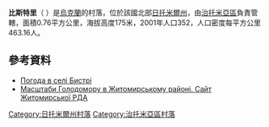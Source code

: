 {{Infobox settlement
|name = 比斯特里
|native_name =
|settlement_type = 村落
|latd=50
|latm=13
|lats=08
|longd=28
|longm=46
|longs=50
|latNS = N
|longEW = E
|pushpin_map=Ukraine
|pushpin_map_caption = 比斯特里在烏克蘭的位置
|coordinates_display = inline,title
|coordinates_region = UK
|subdivision_type = [[世界政區索引|國家]]
|subdivision_name = [[烏克蘭|烏克蘭]]
|subdivision_type1 = [[烏克蘭行政區劃|州]]
|subdivision_name1 = [[日托米爾州|日托米爾州]]
|subdivision_type2 = 區
|subdivision_name2 = [[治托米亞區|治托米亞區]]
|population_as_of = 2001
|population_footnotes =
|population_total = 352
|area_total_km2 = 0.76
|population_density_km2 = auto
|pop_est_footnotes = 
|pop_est_as_of = 
|population_est = 
|elevation_m = 175
|timezone = [[歐洲東部時間|EET]]
|utc_offset = +2
|timezone_DST = EEST
|utc_offset_DST = +3
|postal_code_type = {{le|烏克蘭郵區編號|Postal codes in Ukraine|郵區編號}}
|postal_code =  10000
|blank_name = {{le|烏克蘭電話區號|Telephone numbers in Ukraine|電話區號}}
|blank_info = +380 412
|blank1_name = KOATUU
|blank1_info = 1822086802
}}

'''比斯特里'''（ {{lang-uk|Бистрі}}）是[[烏克蘭|烏克蘭]]的村落，位於該國北部[[日托米爾州|日托米爾州]]，由[[治托米亞區|治托米亞區]]負責管轄，面積0.76平方公里，海拔高度175米，2001年人口352，人口密度每平方公里463.16人。

==參考資料==
{{reflist}}
* [http://weather.in.ua/ua/zhitomirskaja/1152 Погода в селі Бистрі] {{Wayback|url=http://weather.in.ua/ua/zhitomirskaja/1152 |date=20111219160944 }}
* [https://web.archive.org/web/20110915195159/http://www.zhytomyr-rda.gov.ua/Rozdil_3/Golodomor_1932_1933_rokiv/Golodomor_u_regioni/Masshtabi_Golodomoru_u_regioni__CHorni_doshki__Postrazhdali_sela_ Масштаби Голодомору в Житомирському районі. Сайт Житомирської РДА]

{{DEFAULTSORT:Бистрі}}
[[Category:日托米爾州村落|Category:日托米爾州村落]]
[[Category:治托米亞區村落|Category:治托米亞區村落]]


{{Zhytomyr-geo-stub}}